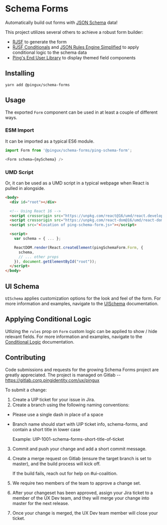 
<Meta title="Overview" />

# Schema Forms

Automatically build out forms with [JSON Schema](https://json-schema.org/) data!

This project utilizes several others to achieve a robust form builder:
- [RJSF](https://github.com/rjsf-team/react-jsonschema-form) to generate the form
- [RJSF Conditionals](https://github.com/ivarprudnikov/rjsf-conditionals) and [JSON  Rules Engine Simplified](https://github.com/RxNT/json-rules-engine-simplified) to apply conditional logic to the schema data
- [Ping's End User Library](https://uilibrary.ping-eng.com/) to display themed field components

## Installing

`yarn add @pingux/schema-forms`

## Usage

The exported `Form` component can be used in at least a couple of different ways.

### ESM Import
It can be imported as a typical ES6 module.
```javascript
import Form from '@pingux/schema-forms/ping-schema-form';

<Form schema={mySchema} />
```
### UMD Script
<!-- TODO: Update this to point to a versioned CDN script?** -->

Or, it can be used as a UMD script in a typical webpage when React is pulled in alongside.
```html
<body>
  <div id="root"></div>

  <!-- Using React 16 -->
  <script crossorigin src="https://unpkg.com/react@16/umd/react.development.js"></script>
  <script crossorigin src="https://unpkg.com/react-dom@16/umd/react-dom.development.js"></script>
  <script src="<location of ping-schema-form.js>"></script>

  <script>
    var schema = { ... };

    ReactDOM.render(React.createElement(pingSchemaForm.Form, {
      schema,
      // ... other props
    }), document.getElementById("root"));
  </script>
</body>
```

## UI Schema
`UISchema` applies customization options for the look and feel of the form. For more information and examples, navigate to the
[UISchema](/?path=/docs/usage-form--ui-schema) documentation. 
<!-- FIXME: Describe UI Schema or at least point to docs for it -->

## Applying Conditional Logic
Utlizing the `rules` prop on `Form` custom logic can be applied to show / hide relevant fields. For more information and examples,
navigate to the [Conditional Logic](/?path=/docs/usage-conditionals--conditionals-example) documentation.

## Contributing

Code submissions and requests for the growing Schema Forms project are greatly appreciated. The project is managed on Gitlab -- https://gitlab.corp.pingidentity.com/ux/pingux

To submit a change:

1. Create a UIP ticket for your issue in Jira.
2. Create a branch using the following naming conventions:
  - Please use a single dash in place of a space
  - Branch name should start with UIP ticket info, schema-forms, and contain a short title in lower case

      Example: UIP-1001-schema-forms-short-title-of-ticket
3. Commit and push your change and add a short commit message.
4. Create a merge request on Gitlab (ensure the target branch is set to master), and the build process will kick off.

   If the build fails, reach out for help on #ui-coalition.
5. We require two members of the team to approve a change set. 
6. After your changeset has been approved, assign your Jira ticket to a member of the UX Dev team, and they will merge your change into master for the next release.
7. Once your change is merged, the UX Dev team member will close your ticket.
